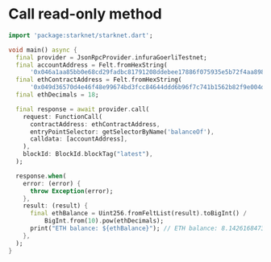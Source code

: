 # Call read-only method

```dart
import 'package:starknet/starknet.dart';

void main() async {
  final provider = JsonRpcProvider.infuraGoerliTestnet;
  final accountAddress = Felt.fromHexString(
      '0x046a1aa85bb0e68cd29fadbc81791208ddebee17886f075935e5b72f4aa898aa');
  final ethContractAddress = Felt.fromHexString(
      '0x049d36570d4e46f48e99674bd3fcc84644ddd6b96f7c741b1562b82f9e004dc7');
  final ethDecimals = 18;

  final response = await provider.call(
    request: FunctionCall(
      contractAddress: ethContractAddress,
      entryPointSelector: getSelectorByName('balanceOf'),
      calldata: [accountAddress],
    ),
    blockId: BlockId.blockTag("latest"),
  );

  response.when(
    error: (error) {
      throw Exception(error);
    },
    result: (result) {
      final ethBalance = Uint256.fromFeltList(result).toBigInt() /
          BigInt.from(10).pow(ethDecimals);
      print("ETH balance: ${ethBalance}"); // ETH balance: 8.142616847371661
    },
  );
}
```
